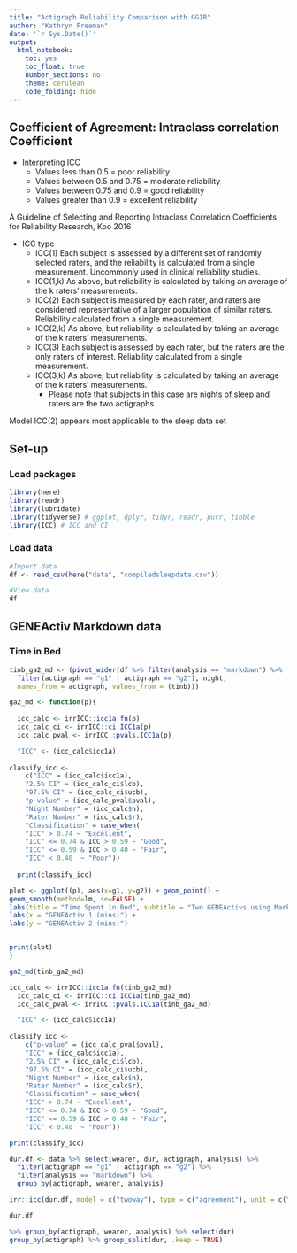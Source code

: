 ```yaml
---
title: "Actigraph Reliability Comparison with GGIR"
author: "Kathryn Freeman"
date: '`r Sys.Date()`'
output:
  html_notebook:
    toc: yes
    toc_float: true
    number_sections: no
    theme: cerulean
    code_folding: hide
---
```


## Coefficient of Agreement: Intraclass correlation Coefficient

* Interpreting ICC
  + Values less than 0.5 = poor reliability 
  + Values between 0.5 and 0.75 = moderate reliability
  + Values between 0.75 and 0.9 = good reliability
  + Values greater than 0.9 = excellent reliability

A Guideline of Selecting and Reporting Intraclass Correlation Coefficients for Reliability Research, Koo 2016 

* ICC type
  + ICC(1) Each subject is assessed by a different set of randomly selected raters, and the
  reliability is calculated from a single measurement. Uncommonly used in clinical
  reliability studies.
  + ICC(1,k) As above, but reliability is calculated by taking an average of the k raters’
  measurements.
  + ICC(2) Each subject is measured by each rater, and raters are considered representative
  of a larger population of similar raters. Reliability calculated from a single
  measurement.
  + ICC(2,k) As above, but reliability is calculated by taking an average of the k raters’
  measurements.
  + ICC(3) Each subject is assessed by each rater, but the raters are the only raters of
  interest. Reliability calculated from a single measurement.
  + ICC(3,k) As above, but reliability is calculated by taking an average of the k raters’
  measurements.
    + Please note that subjects in this case are nights of sleep and raters are the two actigraphs
  
Model ICC(2) appears most applicable to the sleep data set

## Set-up {.tabset}

### Load packages
```r
library(here)
library(readr)
library(lubridate)
library(tidyverse) # ggplot, dplyr, tidyr, readr, purr, tibble
library(ICC) # ICC and CI
```

### Load data
```r
#Import data
df <- read_csv(here("data", "compiledsleepdata.csv"))

#View data
df


```


## GENEActiv Markdown data {.tabset}

### Time in Bed
```r
tinb_ga2_md <- (pivot_wider(df %>% filter(analysis == "markdown") %>% 
  filter(actigraph == "g1" | actigraph == "g2"), night, 
  names_from = actigraph, values_from = (tinb)))

ga2_md <- function(p){
  
  icc_calc <- irrICC::icc1a.fn(p) 
  icc_calc_ci <- irrICC::ci.ICC1a(p) 
  icc_calc_pval <- irrICC::pvals.ICC1a(p)

  "ICC" <- (icc_calc$icc1a)
  
classify_icc <- 
    c("ICC" = (icc_calc$icc1a),
    "2.5% CI" = (icc_calc_ci$lcb),
    "97.5% CI" = (icc_calc_ci$ucb),
    "p-value" = (icc_calc_pval$pval),
    "Night Number" = (icc_calc$n),
    "Rater Number" = (icc_calc$r),
    "Classification" = case_when(
    "ICC" > 0.74 ~ "Excellent",
    "ICC" <= 0.74 & ICC > 0.59 ~ "Good",
    "ICC" <= 0.59 & ICC > 0.40 ~ "Fair",
    "ICC" < 0.40  ~ "Poor"))
 
  print(classify_icc)

plot <- ggplot((p), aes(x=g1, y=g2)) + geom_point() +
geom_smooth(method=lm, se=FALSE) +
labs(title = "Time Spent in Bed", subtitle = "Two GENEActivs using Markdown") +
labs(x = "GENEActiv 1 (mins)") +
labs(y = "GENEActiv 2 (mins)")


print(plot)
}
```

```r
ga2_md(tinb_ga2_md)
```
```r
icc_calc <- irrICC::icc1a.fn(tinb_ga2_md) 
  icc_calc_ci <- irrICC::ci.ICC1a(tinb_ga2_md) 
  icc_calc_pval <- irrICC::pvals.ICC1a(tinb_ga2_md)

  "ICC" <- (icc_calc$icc1a)
  
classify_icc <- 
    c("p-value" = (icc_calc_pval$pval),
    "ICC" = (icc_calc$icc1a),
    "2.5% CI" = (icc_calc_ci$lcb),
    "97.5% CI" = (icc_calc_ci$ucb),
    "Night Number" = (icc_calc$n),
    "Rater Number" = (icc_calc$r),
    "Classification" = case_when(
    "ICC" > 0.74 ~ "Excellent",
    "ICC" <= 0.74 & ICC > 0.59 ~ "Good",
    "ICC" <= 0.59 & ICC > 0.40 ~ "Fair",
    "ICC" < 0.40  ~ "Poor"))

print(classify_icc)
```


```r
dur.df <- data %>% select(wearer, dur, actigraph, analysis) %>% 
  filter(actigraph == "g1" | actigraph == "g2") %>% 
  filter(analysis == "markdown") %>% 
  group_by(actigraph, wearer, analysis) 

irr::icc(dur.df, model = c("twoway"), type = c("agreement"), unit = c("single"))

dur.df

%>% group_by(actigraph, wearer, analysis) %>% select(dur)
group_by(actigraph) %>% group_split(dur, .keep = TRUE)
```

